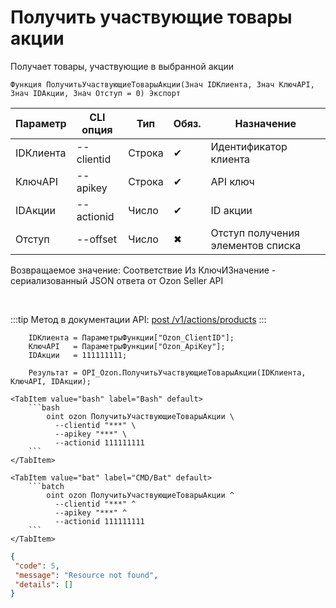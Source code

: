 ﻿---
sidebar_position: 3
description: Получить участвующие товары акции и другие функции для работы с Ozon в Открытом пакете интеграций - бесплатной open-source библиотеке интеграций для 1С:Предприятие 8, OneScript и CLI
keywords: [1C, 1С, 1С:Предприятие, 1С:Предприятие 8.3, API, Интеграция, Сервисы, Обмен, OneScript, CLI, Ozon]
---


# Получить участвующие товары акции
 Получает товары, участвующие в выбранной акции



`Функция ПолучитьУчаствующиеТоварыАкции(Знач IDКлиента, Знач КлючAPI, Знач IDАкции, Знач Отступ = 0) Экспорт`

  | Параметр | CLI опция | Тип | Обяз. | Назначение |
  |-|-|-|-|-|
  | IDКлиента | --clientid | Строка | &#x2714; | Идентификатор клиента |
  | КлючAPI | --apikey | Строка | &#x2714; | API ключ |
  | IDАкции | --actionid | Число | &#x2714; | ID акции |
  | Отступ | --offset | Число | &#x2716; | Отступ получения элементов списка |

  
  Возвращаемое значение:   Соответствие Из КлючИЗначение - сериализованный JSON ответа от Ozon Seller API

<br/>

:::tip
Метод в документации API: [post /v1/actions/products](https://docs.ozon.ru/api/seller/#operation/PromosProducts)
:::
<br/>



```bsl title="Пример использования для 1С:Предприятие/OneScript"
    IDКлиента = ПараметрыФункции["Ozon_ClientID"];
    КлючAPI   = ПараметрыФункции["Ozon_ApiKey"];
    IDАкции   = 111111111;

    Результат = OPI_Ozon.ПолучитьУчаствующиеТоварыАкции(IDКлиента, КлючAPI, IDАкции);
```
    

 <Tabs>
  
    <TabItem value="bash" label="Bash" default>
        ```bash
            oint ozon ПолучитьУчаствующиеТоварыАкции \
              --clientid "***" \
              --apikey "***" \
              --actionid 111111111
        ```
    </TabItem>
  
    <TabItem value="bat" label="CMD/Bat" default>
        ```batch
            oint ozon ПолучитьУчаствующиеТоварыАкции ^
              --clientid "***" ^
              --apikey "***" ^
              --actionid 111111111
        ```
    </TabItem>
</Tabs>


```json title="Результат"
{
 "code": 5,
 "message": "Resource not found",
 "details": []
}
```
